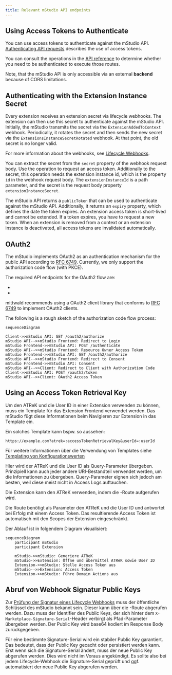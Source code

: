 ```yaml
---
title: Relevant mStudio API endpoints
---
```



## Using Access Tokens to Authenticate

You can use access tokens to authenticate against the mStudio API.
[Authenticating API requests](../../../api/intro#authenticating-requests) describes the use of access tokens.

You can consult the operations in the [API reference](../../../reference/) to determine whether you need to be authenticated to execute those routes.

Note, that the mStudio API is only accessible via an external **backend** because of CORS limitations.

## Authenticating with the Extension Instance Secret

Every extension receives an extension secret via lifecycle webhooks.
The extension can then use this secret to authenticate against the mStudio API.
Initially, the mStudio transmits the secret via the `ExtensionAddedToContext` webhook.
Periodically, it rotates the secret and then sends the new secret via the `ExtensionsInstanceSecretRotated` webhook.
At that point, the old secret is no longer valid.

For more information about the webhooks, see [Lifecycle Webhooks](../webhooks).

You can extract the secret from the `secret` property of the webhook request body.
Use the operation <OperationLink operation="extension-authenticate-instance" /> to request an access token.
Additionally to the secret, this operation needs the extension instance id, which is the property `id` in the webhook request body.
The `extensionInstanceId` is a path parameter, and the secret is the request body property `extensionInstanceSecret`.

The mStudio API returns a `publicToken` that can be used to authenticate against the mStudio API.
Additionally, it returns an `expiry` property, which defines the date the token expires.
An extension access token is short-lived and cannot be extended.
If a token expires, you have to request a new token.
When an extension is removed from a context or an extension instance is deactivated, all access tokens are invalidated automatically.

## OAuth2

The mStudio implements OAuth2 as an authentication mechanism for the public API according to [RFC 6749](https://tools.ietf.org/html/rfc6749).
Currently, we only support the authorization code flow (with PKCE).

The required API endpoints for the OAuth2 flow are:

- <OperationLink operation="user-oauth-get-authorization" />
- <OperationLink operation="user-oauth-retrieve-access-token" />

mittwald recommends using a OAuth2 client library that conforms to [RFC 6749](https://tools.ietf.org/html/rfc6749) to implement OAuth2 clients.

The following is a rough sketch of the authorization code flow process:

```mermaid
sequenceDiagram

Client->>mStudio API: GET /oauth2/authorize
mStudio API-->>mStudio Frontend: Redirect to Login
mStudio Frontend->>mStudio API: POST /authenticate
mStudio API-->>mStudio Frontend: Resource Owner Access Token
mStudio Frontend->>mStudio API: GET /oauth2/authorize
mStudio API-->>mStudio Frontend: Redirect to Consent
mStudio Frontend->>mStudio API: Consent
mStudio API-->>Client: Redirect to Client with Authorization Code
Client->>mStudio API: POST /oauth2/token
mStudio API-->>Client: OAuth2 Access Token

```

## Using an Access Token Retrieval Key

Um den ATReK und die User ID in einer Extension verwenden zu können, muss ein Template für das Extension Frontend verwendet werden.
Das mStudio fügt diese Informationen beim Navigieren zur Extension in das Template ein.

Ein solches Template kann bspw. so aussehen:

```
https://example.com?atrek=:accessTokenRetrievalKey&userId=:userId
```

Für weitere Informationen über die Verwendung von Templates siehe [Templating von Konfigurationswerten](../../overview/concepts/templating)

Hier wird der ATReK und die User ID als Query-Parameter übergeben.
Prinzipiell kann auch jeder andere URI-Bestandteil verwendet werden, um die Informationen zu übergeben.
Query-Parameter eignen sich jedoch am besten, weil diese meist nicht in Access Logs auftauchen.

Die Extension kann den ATReK verwenden, indem die <OperationLink operation="user-authenticate-with-access-token-retrieval-key" />-Route aufgerufen wird.

Die Route benötigt als Parameter den ATReK und die User ID und antwortet bei Erfolg mit einem Access Token.
Das resultierende Access Token ist automatisch mit den Scopes der Extension eingeschränkt.

Der Ablauf ist in folgendem Diagram visualisiert:

```mermaid
sequenceDiagram
    participant mStudio
    participant Extension

    mStudio->>mStudio: Generiere ATReK
    mStudio->>Extension: Öffne und übermittel ATReK sowie User ID
    Extension->>mStudio: Stelle Access Token aus
    mStudio-->>Extension: Access Token
    Extension->>mStudio: Führe Domain Actions aus

```

## Abruf von Webhook Signatur Public Keys

Zur [Prüfung der Signatur eines Lifecycle Webhooks](../webhooks#validierung-von-lifecycle-webhooks) muss der öffentliche Schlüssel des mStudio bekannt sein.
Dieser kann über die <OperationLink operation="extension-get-public-key" />-Route abgerufen werden.
Dazu muss der Identifier des Public Keys, der sich hinter dem `X-Marketplace-Signature-Serial`-Header verbirgt als Pfad-Parameter übergeben werden.
Der Public Key wird base64 kodiert im Response Body zurückgegeben.

Für eine bestimmte Signature-Serial wird ein stabiler Public Key garantiert.
Das bedeutet, dass der Public Key gecacht oder persistiert werden kann.
Erst wenn sich die Signature-Serial ändert, muss der neue Public Key abgerufen werden.
Dies wird nicht im Voraus angekündigt.
Es sollte also bei jedem Lifecycle-Webhook die Signature-Serial geprüft und ggf. automatisiert der neue Public Key abgerufen werden.
